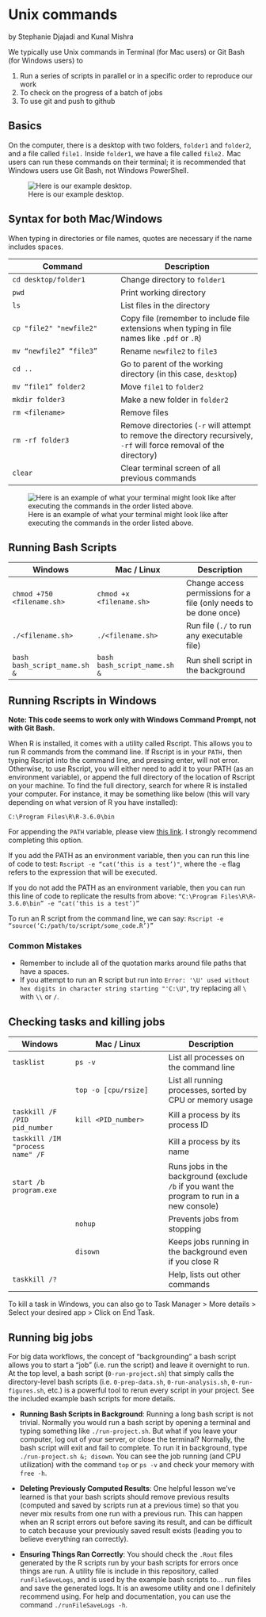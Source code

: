 # Unix commands {#unix}

by Stephanie Djajadi and Kunal Mishra

We typically use Unix commands in Terminal (for Mac users) or Git Bash (for Windows users) to 

1. Run a series of scripts in parallel or in a specific order to reproduce our work
2. To check on the progress of a batch of jobs
3. To use git and push to github 

## Basics

On the computer, there is a desktop with two folders, `folder1` and `folder2`, and a file called `file1.` Inside `folder1`, we have a file called `file2.` Mac users can run these commands on their terminal; it is recommended that Windows users use Git Bash, not Windows PowerShell.

![Here is our example desktop.](assets/images/ex-desktop.jpg)


## Syntax for both Mac/Windows
When typing in directories or file names, quotes are necessary if the name includes spaces.


| Command  | Description |
|----------|-------------|
| `cd desktop/folder1`    | Change directory to `folder1` |
| `pwd`                   | Print working directory |
| `ls`                    | List files in the directory |
| `cp "file2" "newfile2"` | Copy file (remember to include file extensions when typing in file names like `.pdf` or `.R`) |
| `mv “newfile2” “file3”` | Rename `newfile2` to `file3` |
| `cd ..`                 | Go to parent of the working directory (in this case, `desktop`) |
| `mv “file1” folder2`    | Move `file1` to `folder2` |
| `mkdir folder3`         | Make a new folder in `folder2` |
| `rm <filename>`         | Remove files |
| `rm -rf folder3`        | Remove directories (`-r` will attempt to remove the directory recursively, `-rf` will force removal of the directory) |
| `clear`                 | Clear terminal screen of all previous commands |

![Here is an example of what your terminal might look like after executing the commands in the order listed above.](assets/images/ex-terminal.PNG)

## Running Bash Scripts

| Windows | Mac / Linux | Description |
|---------|-------------|-------------|
|`chmod +750 <filename.sh>`    | `chmod +x <filename.sh>`     | Change access permissions for a file (only needs to be done once) |
| `./<filename.sh>`            | `./<filename.sh>`            | Run file (`./` to run any executable file) |
| `bash bash_script_name.sh &` | `bash bash_script_name.sh &` | Run shell script in the background |


## Running Rscripts in Windows
**Note: This code seems to work only with Windows Command Prompt, not with Git Bash.**

When R is installed, it comes with a utility called Rscript. This allows you to run R commands from the command line. If Rscript is in your `PATH,` then typing Rscript into the command line, and pressing enter, will not error. Otherwise, to use Rscript, you will either need to add it to your PATH (as an environment variable), or append the full directory of the location of Rscript on your machine. To find the full directory, search for where R is installed your computer. For instance, it may be something like below (this will vary depending on what version of R you have installed):

`C:\Program Files\R\R-3.6.0\bin`

For appending the `PATH` variable, please view [this link](https://www.howtogeek.com/118594/how-to-edit-your-system-path-for-easy-command-line-access/). I strongly recommend completing this option.

If you add the PATH as an environment variable, then you can run this line of code to test:
`Rscript -e “cat(‘this is a test’)"`, where the `-e` flag refers to the expression that will be executed.

If you do not add the PATH as an environment variable, then you can run this line of code to replicate the results from above:
`“C:\Program Files\R\R-3.6.0\bin” -e “cat(‘this is a test’)”`

To run an R script from the command line, we can say:
`Rscript -e “source(‘C:/path/to/script/some_code.R’)”`

### Common Mistakes
* Remember to include all of the quotation marks around file paths that have a spaces.
* If you attempt to run an R script but run into `Error: '\U' used without hex digits in character string starting "'C:\U"`, try replacing all `\` with `\\` or `/`.


## Checking tasks and killing jobs

| Windows | Mac / Linux | Description |
|---------|-------------|-------------|
| `tasklist`                      | `ps -v`              | List all processes on the command line |
|                                 | `top -o [cpu/rsize]` | List all running processes, sorted by CPU or memory usage |
| `taskkill /F /PID pid_number`   | `kill <PID_number>`  | Kill a process by its process ID|
| `taskkill /IM "process name" /F`|                      | Kill a process by its name |
| `start /b program.exe`          |                      | Runs jobs in the background (exclude `/b` if you want the program to run in a new console) |
|                                 | `nohup`              | Prevents jobs from stopping |
|                                 | `disown`             | Keeps jobs running in the background even if you close R |
| `taskkill /?`                   |                      | Help, lists out other commands |

To kill a task in Windows, you can also go to Task Manager > More details > Select your desired app > Click on End Task.


## Running big jobs

For big data workflows, the concept of "backgrounding" a bash script allows you to start a "job" (i.e. run the script) and leave it overnight to run. At the top level, a bash script (`0-run-project.sh`) that simply calls the directory-level bash scripts (i.e. `0-prep-data.sh`,  `0-run-analysis.sh`, `0-run-figures.sh`, etc.) is a powerful tool to rerun every script in your project. See the included example bash scripts for more details.

- **Running Bash Scripts in Background**: Running a long bash script is not trivial. Normally you would run a bash script by opening a terminal and typing something like `./run-project.sh`. But what if you leave your computer, log out of your server, or close the terminal? Normally, the bash script will exit and fail to complete. To run it in background, type `./run-project.sh &; disown`. You can see the job running (and CPU utilization) with the command `top` or `ps -v` and check your memory with `free -h`.

- **Deleting Previously Computed Results**: One helpful lesson we've learned is that your bash scripts should remove previous results (computed and saved by scripts run at a previous time) so that you never mix results from one run with a previous run. This can happen when an R script errors out before saving its result, and can be difficult to catch because your previously saved result exists (leading you to believe everything ran correctly).

- **Ensuring Things Ran Correctly**: You should check the `.Rout` files generated by the R scripts run by your bash scripts for errors once things are run. A utility file is include in this repository, called `runFileSaveLogs`, and is used by the example bash scripts to... run files and save the generated logs. It is an awesome utility and one I definitely recommend using. For help and documentation, you can use the command `./runFileSaveLogs -h`.
